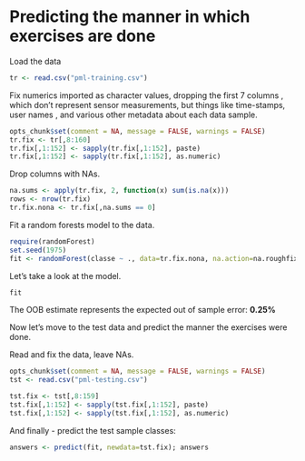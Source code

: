 Predicting the manner in which exercises are done
========================================================

Load the data

```r
tr <- read.csv("pml-training.csv")
```

Fix numerics imported as character values, dropping the first 7 columns
, which don't represent sensor measurements, but things like time-stamps, user names
, and various other metadata about each data sample.

```r
opts_chunk$set(comment = NA, message = FALSE, warnings = FALSE)
tr.fix <- tr[,8:160]
tr.fix[,1:152] <- sapply(tr.fix[,1:152], paste)
tr.fix[,1:152] <- sapply(tr.fix[,1:152], as.numeric)
```

Drop columns with NAs.

```r
na.sums <- apply(tr.fix, 2, function(x) sum(is.na(x)))
rows <- nrow(tr.fix)
tr.fix.nona <- tr.fix[,na.sums == 0]
```

Fit a random forests model to the data.

```r
require(randomForest)
set.seed(1975)
fit <- randomForest(classe ~ ., data=tr.fix.nona, na.action=na.roughfix)
```

Let's take a look at the model.

```r
fit
```

The OOB estimate represents the expected out of sample error: **0.25%**  

Now let's move to the test data and predict the manner the exercises were done.  

Read and fix the data, leave NAs.

```r
opts_chunk$set(comment = NA, message = FALSE, warnings = FALSE)
tst <- read.csv("pml-testing.csv")

tst.fix <- tst[,8:159]
tst.fix[,1:152] <- sapply(tst.fix[,1:152], paste)
tst.fix[,1:152] <- sapply(tst.fix[,1:152], as.numeric)
```

And finally - predict the test sample classes:

```r
answers <- predict(fit, newdata=tst.fix); answers
```
